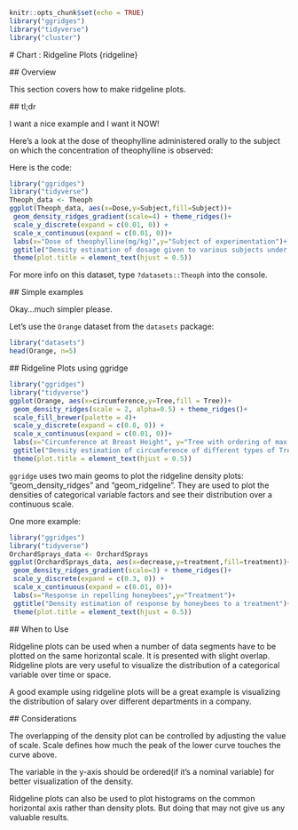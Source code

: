 ```r
knitr::opts_chunk$set(echo = TRUE)
library("ggridges")
library("tidyverse")
library("cluster")
```
 # Chart : Ridgeline Plots {ridgeline}
 
 ## Overview
 
 This section covers how to make ridgeline plots.
 
 ## tl;dr
 
 I want a nice example and I want it NOW!
 
 Here's a look at the dose of theophylline administered orally to the subject on which the concentration of theophylline is observed:
 
 Here is the code:
 
 ```r
library("ggridges")
library("tidyverse")
Theoph_data <- Theoph
ggplot(Theoph_data, aes(x=Dose,y=Subject,fill=Subject))+
  geom_density_ridges_gradient(scale=4) + theme_ridges()+
  scale_y_discrete(expand = c(0.01, 0)) +
  scale_x_continuous(expand = c(0.01, 0))+
  labs(x="Dose of theophylline(mg/kg)",y="Subject of experimentation")+
  ggtitle("Density estimation of dosage given to various subjects under observation")+
  theme(plot.title = element_text(hjust = 0.5))
```

 For more info on this dataset, type `?datasets::Theoph` into the console.
 
 ## Simple examples
 
 Okay...much simpler please.
 
 Let's use the `Orange` dataset from the `datasets` package:
 
 ```r
library("datasets")
head(Orange, n=5)
```

 ## Ridgeline Plots using ggridge
 
 ```r
library("ggridges")
library("tidyverse")
ggplot(Orange, aes(x=circumference,y=Tree,fill = Tree))+
  geom_density_ridges(scale = 2, alpha=0.5) + theme_ridges()+
  scale_fill_brewer(palette = 4)+
  scale_y_discrete(expand = c(0.8, 0)) +
  scale_x_continuous(expand = c(0.01, 0))+
  labs(x="Circumference at Breast Height", y="Tree with ordering of max diameter")+
  ggtitle("Density estimation of circumference of different types of Trees")+
  theme(plot.title = element_text(hjust = 0.5))
```

`ggridge` uses two main geoms to plot the ridgeline density plots: "geom_density_ridges" and "geom_ridgeline". They are used to plot the densities of categorical variable factors and see their distribution over a continuous scale.
 
 One more example:
 
 ```r
library("ggridges")
library("tidyverse")
OrchardSprays_data <- OrchardSprays
ggplot(OrchardSprays_data, aes(x=decrease,y=treatment,fill=treatment))+
  geom_density_ridges_gradient(scale=3) + theme_ridges()+
  scale_y_discrete(expand = c(0.3, 0)) +
  scale_x_continuous(expand = c(0.01, 0))+
  labs(x="Response in repelling honeybees",y="Treatment")+
  ggtitle("Density estimation of response by honeybees to a treatment")+
  theme(plot.title = element_text(hjust = 0.5))
```

 ## When to Use
 
Ridgeline plots can be used when a number of data segments have to be plotted on the same horizontal scale. It is presented with slight overlap. Ridgeline plots are very useful to visualize the distribution of a categorical variable over time or space.

A good example using ridgeline plots will be a great example is visualizing the distribution of salary over different departments in a company.

 ## Considerations
 
The overlapping of the density plot can be controlled by adjusting the value of scale. Scale defines how much the peak of the lower curve touches the curve above.

The variable in the y-axis should be ordered(if it's a nominal variable) for better visualization of the density.

Ridgeline plots can also be used to plot histograms on the common horizontal axis rather than density plots. But doing that may not give us any valuable results.
